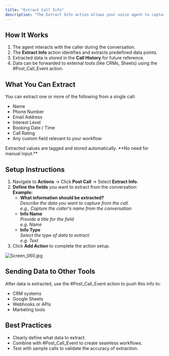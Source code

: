 ```yaml
---
title: "Extract Call Info"
description: "The Extract Info action allows your voice agent to capture and store key details shared by the caller during a conversation. This is useful for collecting structured data like names, contact details, booking info, or custom lead qualifications—automatically and accurately."
---
```


## **How It Works**

1. The agent interacts with the caller during the conversation.
2. The **Extract Info** action identifies and extracts predefined data points.
3. Extracted data is stored in the **Call History** for future reference.
4. Data can be forwarded to external tools (like CRMs, Sheets) using the #Post_Call_Event action.

## **What You Can Extract**

You can extract one or more of the following from a single call:

- Name
- Phone Number
- Email Address
- Interest Level
- Booking Date / Time
- Call Rating
- Any custom field relevant to your workflow

<Note>
  Extracted values are tagged and stored automatically. **No need for manual input.**
</Note>

## **Setup Instructions**

1. Navigate to **Actions** → Click **Post Call** → Select **Extract Info**.
2. **Define the fields** you want to extract from the conversation:\
   **Example:**
   - **What information should be extracted?**\
     _Describe the data you want to capture from the call._\
     _e.g., Capture the caller's name from the conversation_
   - **Info Name**\
     _Provide a title for the field_\
     _e.g. Name_
   - **Info Type**\
     _Select the type of data to extract:_\
     _e.g. Text_
3. Click **Add Action** to complete the action setup.

![Screen_060.jpg](/images/Screen_060.jpg)

## **Sending Data to Other Tools**

After data is extracted, use the #Post_Call_Event action to push this info to:

- CRM systems
- Google Sheets
- Webhooks or APIs
- Marketing tools

## **Best Practices**

- Clearly define what data to extract.
- Combine with #Post_Call_Event to create seamless workflows.
- Test with sample calls to validate the accuracy of extraction.